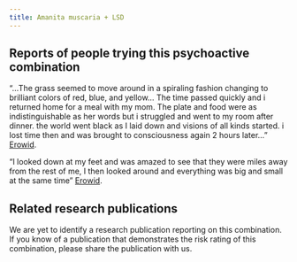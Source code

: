 ---
title: Amanita muscaria + LSD
---
## Reports of people trying this psychoactive combination

“…The grass seemed to move around in a spiraling fashion changing to brilliant colors of red, blue, and yellow… The time passed quickly and i returned home for a meal with my mom. The plate and food were as indistinguishable as her words but i struggled and went to my room after dinner. the world went black as I laid down and visions of all kinds started. i lost time then and was brought to consciousness again 2 hours later…” [Erowid](https://erowid.org/experiences/exp.php?ID=371).

“I looked down at my feet and was amazed to see that they were miles away from the rest of me, I then looked around and everything was big and small at the same time” [Erowid](https://erowid.org/experiences/exp.php?ID=73903).

## Related research publications

We are yet to identify a research publication reporting on this combination. If you know of a publication that demonstrates the risk rating of this combination, please share the publication with us.

